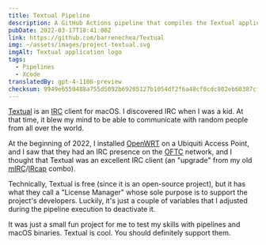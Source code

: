 ```yaml
---
title: Textual Pipeline
description: A GitHub Actions pipeline that compiles the Textual application and also disables its License Manager.
pubDate: 2022-03-17T18:41:00Z
link: https://github.com/barrenechea/Textual
img: ~/assets/images/project-textual.svg
imgAlt: Textual application logo
tags:
  - Pipelines
  - Xcode
translatedBy: gpt-4-1106-preview
checksum: 9949e6550488a755d5092b69205127b1054df2f6a48cf0cdc802eb60387cf8b4
---
```


[Textual](https://www.codeux.com/textual) is an [IRC](https://en.wikipedia.org/wiki/Internet_Relay_Chat) client for macOS. I discovered IRC when I was a kid. At that time, it blew my mind to be able to communicate with random people from all over the world.

At the beginning of 2022, I installed [OpenWRT](https://openwrt.org) on a Ubiquiti Access Point, and I saw that they had an IRC presence on the [OFTC](https://www.oftc.net) network, and I thought that Textual was an excellent IRC client (an "upgrade" from my old [mIRC](https://www.mirc.com)/[IRcap](https://www.ircap.com) combo).

Technically, Textual is free (since it is an open-source project), but it has what they call a "License Manager" whose sole purpose is to support the project's developers. Luckily, it's just a couple of variables that I adjusted during the pipeline execution to deactivate it.

It was just a small fun project for me to test my skills with pipelines and macOS binaries. Textual is cool. You should definitely support them.

